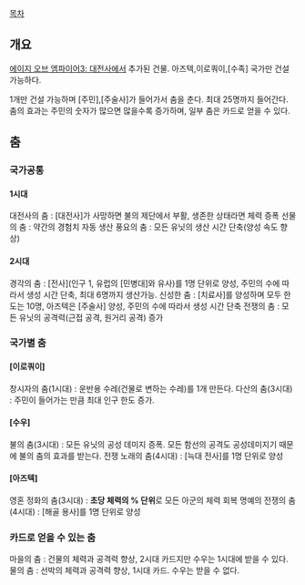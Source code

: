 [[목차]]
== 개요 ==
[[에이지 오브 엠파이어3: 대전사]]에서 추가된 건물. 아즈텍,이로쿼이,[수족] 국가만 건설 가능하다.

1개만 건설 가능하며 [주민],[주술사]가 들어가서 춤을 춘다. 최대 25명까지 들어간다. 춤의 효과는 주민의 숫자가 많으면 많을수록 증가하며, 일부 춤은 카드로 얻을 수 있다.
== 춤 ==
=== 국가공통 ===
==== 1시대 ====
대전사의 춤 : [대전사]가 사망하면 불의 제단에서 부활, 생존한 상태라면 체력 증폭
선물의 춤 : 약간의 경험치 자동 생산
풍요의 춤 : 모든 유닛의 생산 시간 단축(양성 속도 향상)
==== 2시대 ====
경각의 춤 : [전사](인구 1, 유럽의 [민병대]와 유사)를 1명 단위로 양성, 주민의 수에 따라서 생성 시간 단축, 최대 6명까지 생산가능. 
신성한 춤 : [치료사]를 양성하며 모두 한도는 10명, 아즈텍은 [주술사] 양성, 주민의 수에 따라서 생성 시간 단축
전쟁의 춤 : 모든 유닛의 공격력(근접 공격, 원거리 공격) 증가
=== 국가별 춤 ===
==== [이로쿼이] ====
창시자의 춤(1시대) : 운반용 수레(건물로 변하는 수레)를 1개 만든다.
다산의 춤(3시대) : 주민이 들어가는 만큼 최대 인구 한도 증가.
==== [수우] ====
불의 춤(3시대) : 모든 유닛의 공성 데미지 증폭. 모든 함선의 공격도 공성데미지기 때문에 불의 춤의 효과를 받는다. 
전쟁 노래의 춤(4시대) : [늑대 전사]를 1명 단위로 양성
==== [아즈텍] ====
영혼 정화의 춤(3시대) : '''초당 체력의 % 단위'''로 모든 아군의 체력 회복
명예의 전쟁의 춤(4시대) : [해골 용사]를 1명 단위로 양성
=== 카드로 얻을 수 있는 춤 ===
마을의 춤 : 건물의 체력과 공격력 향상, 2시대 카드지만 수우는 1시대에 받을 수 있다.
물의 춤 : 선박의 체력과 공격력 향상, 1시대 카드. 수우는 받을 수 없다.

